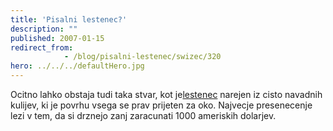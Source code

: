 ```yaml
---
title: 'Pisalni lestenec?'
description: ""
published: 2007-01-15
redirect_from: 
            - /blog/pisalni-lestenec/swizec/320
hero: ../../../defaultHero.jpg
---
```

Ocitno lahko obstaja tudi taka stvar, kot je[lestenec](http://inhabitat.com/2007/01/10/bic-ballpoint-pen-chandelier/) narejen iz cisto navadnih kulijev, ki je povrhu vsega se prav prijeten za oko. Najvecje presenecenje lezi v tem, da si drznejo zanj zaracunati 1000 ameriskih dolarjev.